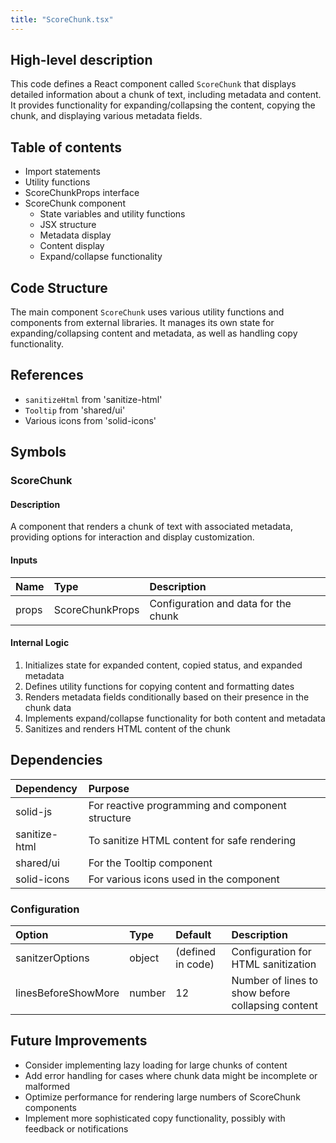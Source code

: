 ```yaml
---
title: "ScoreChunk.tsx"
---
```


## High-level description
This code defines a React component called `ScoreChunk` that displays detailed information about a chunk of text, including metadata and content. It provides functionality for expanding/collapsing the content, copying the chunk, and displaying various metadata fields.

## Table of contents
- Import statements
- Utility functions
- ScoreChunkProps interface
- ScoreChunk component
  - State variables and utility functions
  - JSX structure
  - Metadata display
  - Content display
  - Expand/collapse functionality

## Code Structure
The main component `ScoreChunk` uses various utility functions and components from external libraries. It manages its own state for expanding/collapsing content and metadata, as well as handling copy functionality.

## References
- `sanitizeHtml` from 'sanitize-html'
- `Tooltip` from 'shared/ui'
- Various icons from 'solid-icons'

## Symbols

### ScoreChunk
#### Description
A component that renders a chunk of text with associated metadata, providing options for interaction and display customization.

#### Inputs
| Name | Type | Description |
|:-----|:-----|:------------|
| props | ScoreChunkProps | Configuration and data for the chunk |

#### Internal Logic
1. Initializes state for expanded content, copied status, and expanded metadata
2. Defines utility functions for copying content and formatting dates
3. Renders metadata fields conditionally based on their presence in the chunk data
4. Implements expand/collapse functionality for both content and metadata
5. Sanitizes and renders HTML content of the chunk

## Dependencies
| Dependency | Purpose |
|:-----------|:--------|
| solid-js | For reactive programming and component structure |
| sanitize-html | To sanitize HTML content for safe rendering |
| shared/ui | For the Tooltip component |
| solid-icons | For various icons used in the component |

### Configuration
| Option | Type | Default | Description |
|:-------|:-----|:--------|:------------|
| sanitzerOptions | object | (defined in code) | Configuration for HTML sanitization |
| linesBeforeShowMore | number | 12 | Number of lines to show before collapsing content |

## Future Improvements
- Consider implementing lazy loading for large chunks of content
- Add error handling for cases where chunk data might be incomplete or malformed
- Optimize performance for rendering large numbers of ScoreChunk components
- Implement more sophisticated copy functionality, possibly with feedback or notifications